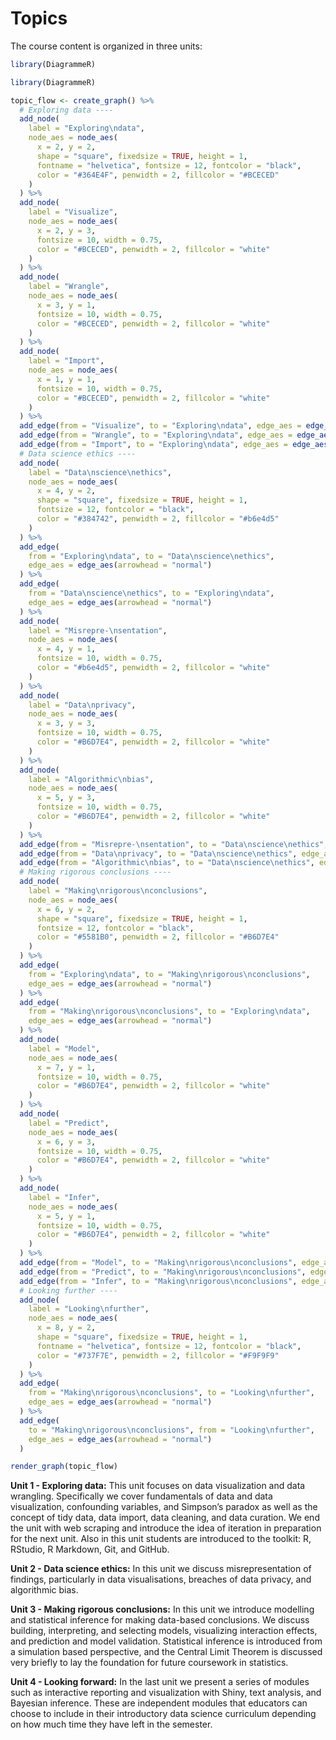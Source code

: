 # Topics {#topics}

The course content is organized in three units:

```r
library(DiagrammeR)

library(DiagrammeR)

topic_flow <- create_graph() %>%
  # Exploring data ----
  add_node(
    label = "Exploring\ndata",
    node_aes = node_aes(
      x = 2, y = 2,
      shape = "square", fixedsize = TRUE, height = 1,
      fontname = "helvetica", fontsize = 12, fontcolor = "black",
      color = "#364E4F", penwidth = 2, fillcolor = "#BCECED"
    )
  ) %>%
  add_node(
    label = "Visualize",
    node_aes = node_aes(
      x = 2, y = 3,
      fontsize = 10, width = 0.75,
      color = "#BCECED", penwidth = 2, fillcolor = "white"
    )
  ) %>%
  add_node(
    label = "Wrangle",
    node_aes = node_aes(
      x = 3, y = 1,
      fontsize = 10, width = 0.75,
      color = "#BCECED", penwidth = 2, fillcolor = "white"
    )
  ) %>%
  add_node(
    label = "Import",
    node_aes = node_aes(
      x = 1, y = 1,
      fontsize = 10, width = 0.75,
      color = "#BCECED", penwidth = 2, fillcolor = "white"
    )
  ) %>%
  add_edge(from = "Visualize", to = "Exploring\ndata", edge_aes = edge_aes(arrowhead = "none")) %>%
  add_edge(from = "Wrangle", to = "Exploring\ndata", edge_aes = edge_aes(arrowhead = "none")) %>%
  add_edge(from = "Import", to = "Exploring\ndata", edge_aes = edge_aes(arrowhead = "none")) %>%
  # Data science ethics ----
  add_node(
    label = "Data\nscience\nethics",
    node_aes = node_aes(
      x = 4, y = 2,
      shape = "square", fixedsize = TRUE, height = 1,
      fontsize = 12, fontcolor = "black",
      color = "#384742", penwidth = 2, fillcolor = "#b6e4d5"
    )
  ) %>%
  add_edge(
    from = "Exploring\ndata", to = "Data\nscience\nethics",
    edge_aes = edge_aes(arrowhead = "normal")
  ) %>%
  add_edge(
    from = "Data\nscience\nethics", to = "Exploring\ndata",
    edge_aes = edge_aes(arrowhead = "normal")
  ) %>%
  add_node(
    label = "Misrepre-\nsentation",
    node_aes = node_aes(
      x = 4, y = 1,
      fontsize = 10, width = 0.75,
      color = "#b6e4d5", penwidth = 2, fillcolor = "white"
    )
  ) %>%
  add_node(
    label = "Data\nprivacy",
    node_aes = node_aes(
      x = 3, y = 3,
      fontsize = 10, width = 0.75,
      color = "#B6D7E4", penwidth = 2, fillcolor = "white"
    )
  ) %>%
  add_node(
    label = "Algorithmic\nbias",
    node_aes = node_aes(
      x = 5, y = 3,
      fontsize = 10, width = 0.75,
      color = "#B6D7E4", penwidth = 2, fillcolor = "white"
    )
  ) %>%
  add_edge(from = "Misrepre-\nsentation", to = "Data\nscience\nethics", edge_aes = edge_aes(arrowhead = "none")) %>%
  add_edge(from = "Data\nprivacy", to = "Data\nscience\nethics", edge_aes = edge_aes(arrowhead = "none")) %>%
  add_edge(from = "Algorithmic\nbias", to = "Data\nscience\nethics", edge_aes = edge_aes(arrowhead = "none")) %>%
  # Making rigorous conclusions ----
  add_node(
    label = "Making\nrigorous\nconclusions",
    node_aes = node_aes(
      x = 6, y = 2,
      shape = "square", fixedsize = TRUE, height = 1,
      fontsize = 12, fontcolor = "black",
      color = "#5581B0", penwidth = 2, fillcolor = "#B6D7E4"
    )
  ) %>%
  add_edge(
    from = "Exploring\ndata", to = "Making\nrigorous\nconclusions",
    edge_aes = edge_aes(arrowhead = "normal")
  ) %>%
  add_edge(
    from = "Making\nrigorous\nconclusions", to = "Exploring\ndata",
    edge_aes = edge_aes(arrowhead = "normal")
  ) %>%
  add_node(
    label = "Model",
    node_aes = node_aes(
      x = 7, y = 1,
      fontsize = 10, width = 0.75,
      color = "#B6D7E4", penwidth = 2, fillcolor = "white"
    )
  ) %>%
  add_node(
    label = "Predict",
    node_aes = node_aes(
      x = 6, y = 3,
      fontsize = 10, width = 0.75,
      color = "#B6D7E4", penwidth = 2, fillcolor = "white"
    )
  ) %>%
  add_node(
    label = "Infer",
    node_aes = node_aes(
      x = 5, y = 1,
      fontsize = 10, width = 0.75,
      color = "#B6D7E4", penwidth = 2, fillcolor = "white"
    )
  ) %>%
  add_edge(from = "Model", to = "Making\nrigorous\nconclusions", edge_aes = edge_aes(arrowhead = "none")) %>%
  add_edge(from = "Predict", to = "Making\nrigorous\nconclusions", edge_aes = edge_aes(arrowhead = "none")) %>%
  add_edge(from = "Infer", to = "Making\nrigorous\nconclusions", edge_aes = edge_aes(arrowhead = "none")) %>%
  # Looking further ----
  add_node(
    label = "Looking\nfurther",
    node_aes = node_aes(
      x = 8, y = 2,
      shape = "square", fixedsize = TRUE, height = 1,
      fontname = "helvetica", fontsize = 12, fontcolor = "black",
      color = "#737F7E", penwidth = 2, fillcolor = "#F9F9F9"
    )
  ) %>%
  add_edge(
    from = "Making\nrigorous\nconclusions", to = "Looking\nfurther",
    edge_aes = edge_aes(arrowhead = "normal")
  ) %>%
  add_edge(
    to = "Making\nrigorous\nconclusions", from = "Looking\nfurther",
    edge_aes = edge_aes(arrowhead = "normal")
  )

render_graph(topic_flow)
```

**Unit 1 - Exploring data:** This unit focuses on data visualization and data wrangling.
Specifically we cover fundamentals of data and data visualization, confounding variables, and Simpson's paradox as well as the concept of tidy data, data import, data cleaning, and data curation.
We end the unit with web scraping and introduce the idea of iteration in preparation for the next unit.
Also in this unit students are introduced to the toolkit: R, RStudio, R Markdown, Git, and GitHub.

**Unit 2 - Data science ethics:** In this unit we discuss misrepresentation of findings, particularly in data visualisations, breaches of data privacy, and algorithmic bias.

**Unit 3 - Making rigorous conclusions:** In this unit we introduce modelling and statistical inference for making data-based conclusions.
We discuss building, interpreting, and selecting models, visualizing interaction effects, and prediction and model validation.
Statistical inference is introduced from a simulation based perspective, and the Central Limit Theorem is discussed very briefly to lay the foundation for future coursework in statistics.

**Unit 4 - Looking forward:** In the last unit we present a series of modules such as interactive reporting and visualization with Shiny, text analysis, and Bayesian inference.
These are independent modules that educators can choose to include in their introductory data science curriculum depending on how much time they have left in the semester.
